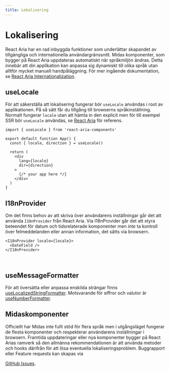```yaml
---
title: Lokalisering
---
```



# Lokalisering

React Aria har en rad inbyggda funktioner som underlättar skapandet av tillgängliga
och internationella användargränssnitt. Midas komponenter, som bygger på React Aria
uppdateras automatiskt när språkmiljön ändras. Detta innebär att din applikation kan anpassa
sig dynamiskt till olika språk utan alltför mycket manuell handpåläggning. För mer ingående dokumentation,
se [React Aria Internationalization](https://react-spectrum.adobe.com/react-aria/internationalization.html).

## useLocale

För att säkerställa att lokalisering fungerar bör `useLocale` användas i root av applikationen. På så sätt får
du tillgång till browserns språkinställning. Normalt fungerar `locale` utan att hämta in den explicit men för till
exempel SSR bör `useLocale` användas, se [React Aria](https://react-spectrum.adobe.com/react-aria/internationalization.html) för referens.

```tsx
import { useLocale } from 'react-aria-components'

export default function App() {
  const { locale, direction } = useLocale()

  return (
    <div
      lang={locale}
      dir={direction}
    >
      {/* your app here */}
    </div>
  )
}
```

<LocaleExample />

## I18nProvider

Om det finns behov av att skriva över användarens inställningar går det att använda `I18nProvider` från React Aria.
Via I18nProvider går det att styra beteendet för datum och tidsrelaterade komponenter men _inte_ ta kontroll över felmeddelanden
eller annan information, det sätts via browsern.

```tsx
<I18nProvider locale={locale}>
  <DateField />
</I18nProvider>
```

<I18nExample />
<br />
<ErrorMessageExample />

## useMessageFormatter

För att översätta eller anpassa enskilda strängar finns [useLocalizedStringFormatter](https://github.com/adobe/react-spectrum/blob/main/packages/%40react-aria/i18n/src/useLocalizedStringFormatter.ts).
Motsvarande för siffror och valutor är [useNumberFormatter](https://react-spectrum.adobe.com/react-aria/useNumberFormatter.html).

## Midaskomponenter

Officiellt har Midas inte fullt stöd för flera språk men i utgångsläget fungerar de flesta komponenter
och respekterar användarens inställningar i browsern. Framtida uppdateringar eller nya komponenter
bygger på React Arias ramverk så den allmänna rekommendationen är att använda metoder och hooks därifrån för
att lösa eventuella lokaliseringsproblem. Buggrapport eller Feature requests kan skapas via

[GitHub Issues](https://github.com/migrationsverket/midas/issues).
